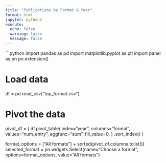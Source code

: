 ```yaml
---
title: "Publications by Format & Year"
format: html
jupyter: python3
execute:
  echo: false
  warning: false
  message: false
---
```


```python
import pandas as pd
import matplotlib.pyplot as plt
import panel as pn
pn.extension()

# Load data
df = pd.read_csv("top_format.csv")

# Pivot the data
pivot_df = (
    df.pivot_table(
        index="year",
        columns="format",
        values="num_entry",
        aggfunc="sum",
        fill_value=0,
    )
    .sort_index()
)

format_options = ["All formats"] + sorted(pivot_df.columns.tolist())
selected_format = pn.widgets.Select(name="Choose a format", options=format_options, value="All formats")
